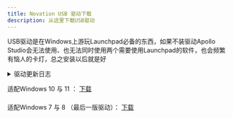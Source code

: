 ```yaml
---
title: Novation USB 驱动下载
description: 从这里下载USB驱动
---
```


USB驱动是在Windows上游玩Launchpad必备的东西，如果不装驱动Apollo Studio会无法使用、也无法同时使用两个需要使用Launchpad的软件，也会频繁有恼人的卡灯，总之安装以后就是好

<details>
  <summary>驱动更新日志</summary>
  <div>
    <details>
      <summary>最新更新日志</summary>
      <div>增加了Novation FLKey的支持</div>
    </details>
    <details>
      <summary>历史更新日志</summary>
      <div>USB Driver 2.24更新日志：无</div>
      <br/>
      <div>USB Driver 2.22的更新日志：修复了连接/断开多个设备导致电脑崩溃（蓝屏）的Bug</div>
      <br/>
    </details>
  </div>
</details>

适配Windows 10 与 11 ：
<a
className="button button--lg button--outline button--primary" 
target="_self" 
href="https://dl.deltaasterism.com/storage/novation/NovationUsbMidi_2.25.0_92_0.exe">
下载
</a>

###

适配Windows 7 与 8 （最后一版驱动）：
<a
className="button button--lg button--outline button--primary"
target="_self"
href="https://dl.deltaasterism.com/storage/novation/NovationUsbMidi_2.22.0.10_Installer.exe">
下载
</a>